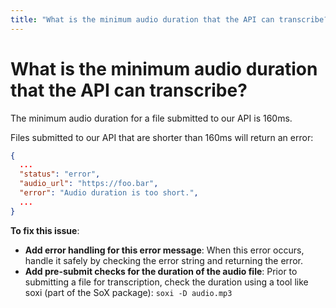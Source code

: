 ```yaml
---
title: "What is the minimum audio duration that the API can transcribe?"
---
```


# What is the minimum audio duration that the API can transcribe?

The minimum audio duration for a file submitted to our API is 160ms.

Files submitted to our API that are shorter than 160ms will return an error:

```json
{
  ...
  "status": "error",
  "audio_url": "https://foo.bar",
  "error": "Audio duration is too short.",
  ...
}
```

**To fix this issue**:

- **Add error handling for this error message**: When this error occurs, handle it safely by checking the error string and returning the error.
- **Add pre-submit checks for the duration of the audio file**: Prior to submitting a file for transcription, check the duration using a tool like soxi (part of the SoX package): `soxi -D audio.mp3`
